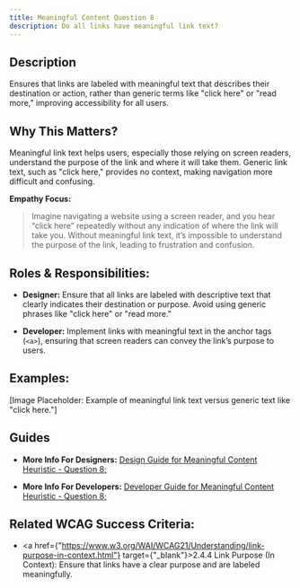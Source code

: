 ```yaml
---
title: Meaningful Content Question 8
description: Do all links have meaningful link text?
---
```


## Description

Ensures that links are labeled with meaningful text that describes their destination or action, rather than generic terms like "click here" or "read more," improving accessibility for all users.

## Why This Matters?

Meaningful link text helps users, especially those relying on screen readers, understand the purpose of the link and where it will take them. Generic link text, such as "click here," provides no context, making navigation more difficult and confusing.

**Empathy Focus:**
> Imagine navigating a website using a screen reader, and you hear “click here” repeatedly without any indication of where the link will take you. Without meaningful link text, it’s impossible to understand the purpose of the link, leading to frustration and confusion.

## Roles & Responsibilities:

- **Designer:** Ensure that all links are labeled with descriptive text that clearly indicates their destination or purpose. Avoid using generic phrases like "click here" or "read more."

- **Developer:** Implement links with meaningful text in the anchor tags (`<a>`), ensuring that screen readers can convey the link’s purpose to users.

## Examples:

[Image Placeholder: Example of meaningful link text versus generic text like "click here."]

## Guides

- **More Info For Designers:** <a href="/docs/design-guide/meaningful-content/question-8">Design Guide for Meaningful Content Heuristic - Question 8;</a>

- **More Info For Developers:** <a href="/docs/developer-guide/meaningful-content/question-8">Developer Guide for Meaningful Content Heuristic - Question 8;</a>

## Related WCAG Success Criteria:

- <a href={"https://www.w3.org/WAI/WCAG21/Understanding/link-purpose-in-context.html"} target={"_blank"}>2.4.4 Link Purpose (In Context)</a>: Ensure that links have a clear purpose and are labeled meaningfully.
